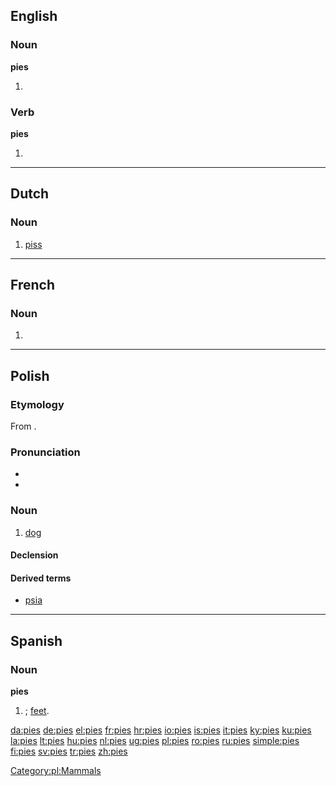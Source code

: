 ==English==

===Noun===
'''pies'''

# {{plural of|[[pie]]}}

===Verb===
'''pies'''

# {{third-person singular of|[[pie]]}}

----

==Dutch==

===Noun===
{{infl|nl|noun}}

# {{slang}} [[piss]]

----

==French==

===Noun===
{{infl|fr|plural}} {{f|p}}

# {{plural of|pie|lang=French}}

----

==Polish==

===Etymology===
From {{proto|Slavic|pьsъ|lang=pl}}.

===Pronunciation===
* {{IPA|/ˈpʲɛs/|lang=pl}}
* {{audio|Pl-pies.ogg|Audio}}

===Noun===
{{infl|pl|noun|gender=m|animate}}

# [[dog]]

====Declension====
{{pl-decl-noun
|pies|psy
|psa|psów
|psu|psom
|psa|psy
|psem|psami
|psie|psach
|psie|psy
}}

====Derived terms====
* [[psia]]

[[Category:pl:Mammals]]

----

==Spanish==

===Noun===
'''pies''' {{m}}

# {{plural of|[[pie]]|lang=Spanish|nodot=1|pos=noun}}; [[feet]].

[[da:pies]]
[[de:pies]]
[[el:pies]]
[[fr:pies]]
[[hr:pies]]
[[io:pies]]
[[is:pies]]
[[it:pies]]
[[ky:pies]]
[[ku:pies]]
[[la:pies]]
[[lt:pies]]
[[hu:pies]]
[[nl:pies]]
[[ug:pies]]
[[pl:pies]]
[[ro:pies]]
[[ru:pies]]
[[simple:pies]]
[[fi:pies]]
[[sv:pies]]
[[tr:pies]]
[[zh:pies]]